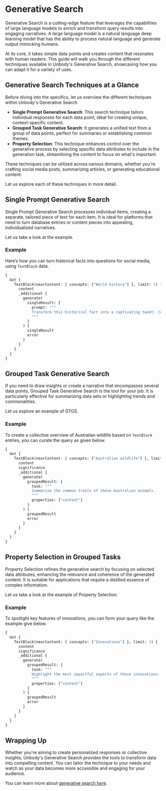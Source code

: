 # Generative Search

Generative Search is a cutting-edge feature that leverages the capabilities of large language models to enrich and transform query results into engaging narratives. A large language model is a natural language deep learning model that has the ability to process natural language and generate output mimicking humans.

At its core, it takes simple data points and creates content that resonates with human readers. This guide will walk you through the different techniques available in Unbody's Generative Search, showcasing how you can adapt it for a variety of uses.

## Generative Search Techniques at a Glance

Before diving into the specifics, let us overview the different techniques within Unbody's Generative Search.

- **Single Prompt Generative Search**: This search technique tailors individual responses for each data point, ideal for creating unique, context-specific content.
- **Grouped Task Generative Search**: It generates a unified text from a group of data points, perfect for summaries or establishing common themes.
- **Property Selection**: This technique enhances control over the generative process by selecting specific data attributes to include in the generation task, streamlining the content to focus on what's important.

These techniques can be utilized across various domains, whether you're crafting social media posts, summarizing articles, or generating educational content.

Let us explore each of these techniques in more detail.

## Single Prompt Generative Search

Single Prompt Generative Search processes individual items, creating a separate, tailored piece of text for each item. It is ideal for platforms that need to turn database entries or content pieces into appealing, individualized narratives.

Let us take a look at the example.

### Example

Here’s how you can turn historical facts into questions for social media, using `TextBlock` data.

```graphql
{
  Get {
    TextBlock(nearContent: { concepts: ["World history"] }, limit: 2) {
      content
      _additional {
        generate(
          singleResult: {
            prompt: """
            Transform this historical fact into a captivating tweet: {content}.
            """
          }
        ) {
          singleResult
          error
        }
      }
    }
  }
}
```

## Grouped Task Generative Search

If you need to draw insights or create a narrative that encompasses several data points, Grouped Task Generative Search is the tool for your job. It is particularly effective for summarizing data sets or highlighting trends and commonalities.

Let us explore an example of GTGS.

### Example

To create a collective overview of Australian wildlife based on `TextBlock` entries, you can curate the query as given below.

```graphql
{
  Get {
    TextBlock(nearContent: { concepts: ["Australian wildlife"] }, limit: 3) {
      content
      significance
      _additional {
        generate(
          groupedResult: {
            task: """
            Summarize the common traits of these Australian animals.
            """
            properties: ["content"]
          }
        ) {
          groupedResult
          error
        }
      }
    }
  }
}
```

## Property Selection in Grouped Tasks

Property Selection refines the generative search by focusing on selected data attributes, enhancing the relevance and coherence of the generated content. It is suitable for applications that require a distilled essence of complex information.

Let us take a look at the example of Property Selection.

### Example

To spotlight key features of innovations, you can form your query like the example give below.

```graphql
{
  Get {
    TextBlock(nearContent: { concepts: ["Innovations"] }, limit: 3) {
      content
      significance
      _additional {
        generate(
          groupedResult: {
            task: """
            Highlight the most impactful aspects of these innovations.
            """
            properties: ["content"]
          }
        ) {
          groupedResult
          error
        }
      }
    }
  }
}
```

## Wrapping Up

Whether you're aiming to create personalized responses or collective insights, Unbody's Generative Search provides the tools to transform data into compelling content. You can tailor the technique to your needs and watch as your data becomes more accessible and engaging for your audience.

You can learn more about [generative search here](Generative%20Search%20da122cd5c1b74de3a87bcaed1916eee2.md).
